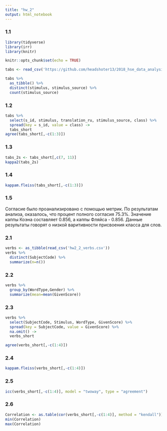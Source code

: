 ```yaml
---
title: "hw_2"
output: html_notebook
---
```

### 1.1
```r
library(tidyverse)
library(irr)
library(knitr)
```

```r
knitr::opts_chunk$set(echo = TRUE)
```

```r
tabs <- read_csv('https://github.com/headshoter13/2018_hse_data_analysis/raw/master/hw2_agreement/hw2_1_zilo_class.csv')
```
```r
tabs %>% 
  as_tibble() %>% 
  distinct(stimulus, stimulus_source) %>% 
  count(stimulus_source)

```

### 1.2

```r
tabs %>% 
  select(s_id, stimulus, translation_ru, stimulus_source, class) %>% 
  spread(key = s_id, value = class) ->
  tabs_short
agree(tabs_short[,-c(1:3)])
```
### 1.3

```r
tabs_2s <- tabs_short[,c(7, 11)]
kappa2(tabs_2s)

```

### 1.4

```r
kappam.fleiss(tabs_short[,-c(1:3)])
```

### 1.5
Согласие было проанализировано с помощью метрик. По результатам анализа, оказалось, что процент полного согласия 75.3%. Значение каппы Коэна составляет 0.856, а каппы Фляйса - 0.856.
Данные результаты говорят о низкой варитивности присвоения класса для слов.

### 2.1

```r
verbs <- as_tibble(read_csv('hw2_2_verbs.csv'))
verbs %>%
  distinct(SubjectCode) %>%
  summarize(n=n())
```

### 2.2

```r
verbs %>%
  group_by(WordType,Gender) %>%
  summarize(mean=mean(GivenScore))
```

### 2.3

```r
verbs %>% 
  select(SubjectCode, Stimulus, WordType, GivenScore) %>%
  spread(key = SubjectCode, value = GivenScore) %>%
  na.omit() ->
  verbs_short

agree(verbs_short[,-c(1:4)])

```

### 2.4

```r
kappam.fleiss(verbs_short[,-c(1:4)])
```

### 2.5

```r
icc(verbs_short[,-c(1:4)], model = "twoway", type = "agreement")
```

### 2.6
```r
Correlation <- as.table(cor(verbs_short[,-c(1:4)], method = "kendall"))
min(Correlation)
max(Correlation)
```

